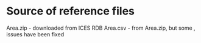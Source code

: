 # Source of reference files

Area.zip - downloaded from ICES RDB 
Area.csv - from Area.zip, but some , issues have been fixed
